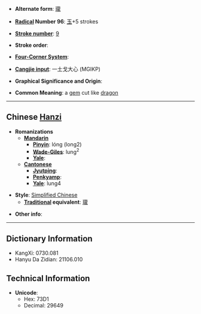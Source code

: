 * '''Alternate form''': [[瓏]]

* '''[[Wiktionary:Chinese radical index| Radical]] Number 96''': [[Wiktionary:Chinese radical index 玉|玉]]+5 strokes

* '''[[Wiktionary:Chinese total strokes index|Stroke number]]''': [[Wiktionary:Chinese total strokes index 9|9]]

* '''Stroke order''': 

* '''[[Wiktionary:Chinese four corner index|Four-Corner System]]''': 

* '''[[Wiktionary:Chinese Cangjie index|Cangjie input]]''': 一土戈大心 (MGIKP)

* '''Graphical Significance and Origin''': 

* '''Common Meaning''': a [[gem]] cut like [[dragon]]

----

== Chinese [[Hanzi]] ==

* '''Romanizations'''
** '''[[Mandarin]]'''
*** '''[[Pinyin]]''': lóng (long2)
*** '''[[Wade-Giles]]''': lung<sup>2</sup>
*** '''[[Yale]]''': 
** '''[[Cantonese]]'''
*** '''[[Jyutping]]''':
*** '''[[Penkyamp]]''': 
*** '''[[Yale]]''': lung4

* '''Style''': [[Simplified Chinese]] 
** '''[[Traditional Chinese|Traditional]] equivalent''': [[瓏]]

* '''Other info''': 

----

== Dictionary Information ==

* KangXi: 0730.081
* Hanyu Da Zidian: 21106.010

== Technical Information ==

* '''Unicode''':
** Hex: 73D1
** Decimal: 29649